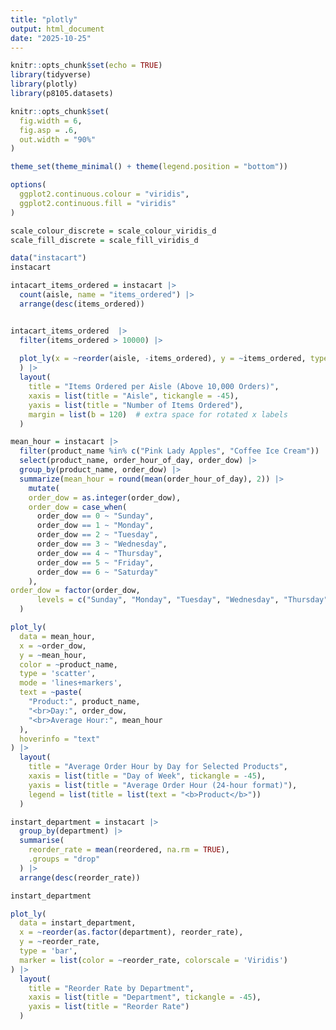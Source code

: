 ```yaml
---
title: "plotly"
output: html_document
date: "2025-10-25"
---
```


```r
knitr::opts_chunk$set(echo = TRUE)
library(tidyverse)
library(plotly)
library(p8105.datasets)

knitr::opts_chunk$set(
  fig.width = 6,
  fig.asp = .6,
  out.width = "90%"
)

theme_set(theme_minimal() + theme(legend.position = "bottom"))

options(
  ggplot2.continuous.colour = "viridis",
  ggplot2.continuous.fill = "viridis"
)

scale_colour_discrete = scale_colour_viridis_d
scale_fill_discrete = scale_fill_viridis_d

```

```r
data("instacart")
instacart
```

```r

intacart_items_ordered = instacart |> 
  count(aisle, name = "items_ordered") |> 
  arrange(desc(items_ordered))


intacart_items_ordered  |> 
  filter(items_ordered > 10000) |> 
  
  plot_ly(x = ~reorder(aisle, -items_ordered), y = ~items_ordered, type = "bar",marker = list(color = ~items_ordered, colorscale = "Viridis")
  ) |>
  layout(
    title = "Items Ordered per Aisle (Above 10,000 Orders)",
    xaxis = list(title = "Aisle", tickangle = -45),
    yaxis = list(title = "Number of Items Ordered"),
    margin = list(b = 120)  # extra space for rotated x labels
  )
```
```r
mean_hour = instacart |> 
  filter(product_name %in% c("Pink Lady Apples", "Coffee Ice Cream")) |> 
  select(product_name, order_hour_of_day, order_dow) |> 
  group_by(product_name, order_dow) |> 
  summarize(mean_hour = round(mean(order_hour_of_day), 2)) |> 
    mutate(
    order_dow = as.integer(order_dow),
    order_dow = case_when(
      order_dow == 0 ~ "Sunday",
      order_dow == 1 ~ "Monday",
      order_dow == 2 ~ "Tuesday",
      order_dow == 3 ~ "Wednesday",
      order_dow == 4 ~ "Thursday",
      order_dow == 5 ~ "Friday",
      order_dow == 6 ~ "Saturday"
    ),
order_dow = factor(order_dow,
      levels = c("Sunday", "Monday", "Tuesday", "Wednesday", "Thursday", "Friday", "Saturday"))
  )

plot_ly(
  data = mean_hour,
  x = ~order_dow,
  y = ~mean_hour,
  color = ~product_name,
  type = 'scatter',
  mode = 'lines+markers',
  text = ~paste(
    "Product:", product_name,
    "<br>Day:", order_dow,
    "<br>Average Hour:", mean_hour
  ),
  hoverinfo = "text"
) |>
  layout(
    title = "Average Order Hour by Day for Selected Products",
    xaxis = list(title = "Day of Week", tickangle = -45),
    yaxis = list(title = "Average Order Hour (24-hour format)"),
    legend = list(title = list(text = "<b>Product</b>"))
  )

```


```r
instart_department = instacart |> 
  group_by(department) |> 
  summarise(
    reorder_rate = mean(reordered, na.rm = TRUE),
    .groups = "drop"
  ) |> 
  arrange(desc(reorder_rate))

instart_department 

plot_ly(
  data = instart_department,
  x = ~reorder(as.factor(department), reorder_rate),
  y = ~reorder_rate,
  type = 'bar',
  marker = list(color = ~reorder_rate, colorscale = 'Viridis')
) |>
  layout(
    title = "Reorder Rate by Department",
    xaxis = list(title = "Department", tickangle = -45),
    yaxis = list(title = "Reorder Rate")
  )

  
```

